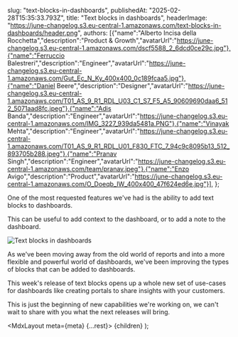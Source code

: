   

  slug: "text-blocks-in-dashboards",
  publishedAt: "2025-02-28T15:35:33.793Z",
  title: "Text blocks in dashboards",
  headerImage: "https://june-changelog.s3.eu-central-1.amazonaws.com/text-blocks-in-dashboards/header.png",
  authors: [{"name":"Alberto Incisa della Rocchetta","description":"Product & Growth","avatarUrl":"https://june-changelog.s3.eu-central-1.amazonaws.com/dscf5588_2_6dcd0ce29c.jpg"},{"name":"Ferruccio Balestreri","description":"Engineer","avatarUrl":"https://june-changelog.s3.eu-central-1.amazonaws.com/Gut_Ec_N_Ky_400x400_0c189fcaa5.jpg"},{"name":"Daniel Beere","description":"Designer","avatarUrl":"https://june-changelog.s3.eu-central-1.amazonaws.com/T01_AS_9_R1_RDL_U03_C1_S7_F5_A5_90609690daa6_512_5071aad8fc.jpeg"},{"name":"Adis Banda","description":"Engineer","avatarUrl":"https://june-changelog.s3.eu-central-1.amazonaws.com/IMG_3227_939da5481a.PNG"},{"name":"Vinayak Mehta","description":"Engineer","avatarUrl":"https://june-changelog.s3.eu-central-1.amazonaws.com/T01_AS_9_R1_RDL_U01_F830_FTC_7_94c9c8095b13_512_893705b288.jpeg"},{"name":"Pranav Singh","description":"Engineer","avatarUrl":"https://june-changelog.s3.eu-central-1.amazonaws.com/team/pranav.jpeg"},{"name":"Enzo Avigo","description":"Product","avatarUrl":"https://june-changelog.s3.eu-central-1.amazonaws.com/O_Doeqb_IW_400x400_47f624ed6e.jpg"}],
};

One of the most requested features we've had is the ability to add text blocks to dashboards.

This can be useful to add context to the dashboard, or to add a note to the dashboard.

![Text blocks in dashboards](https://june-changelog.s3.eu-central-1.amazonaws.com/text-blocks-in-dashboards/text-block.png)

As we've been moving away from the old world of reports and into a more flexible and powerful world of dashboards, we've been improving the types of blocks that can be added to dashboards.

This week's release of text blocks opens up a whole new set of use-cases for dashboards like creating portals to share insights with your customers.

This is just the beginning of new capabilities we're working on, we can't wait to share with you what the next releases will bring.


  <MdxLayout meta={meta} {...rest}>
    {children}
  </MdxLayout>
);
